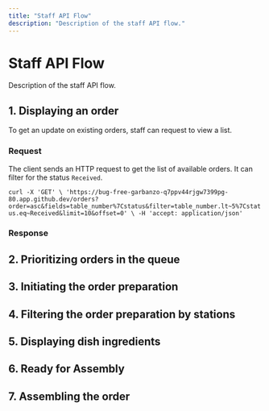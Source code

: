 ```yaml
---
title: "Staff API Flow"
description: "Description of the staff API flow."
---
```


# Staff API Flow

Description of the staff API flow.

## 1. Displaying an order

To get an update on existing orders, staff can request to view a list.

### Request

The client sends an HTTP request to get the list of available orders. It can filter for the status `Received`.

`curl -X 'GET' \
  'https://bug-free-garbanzo-q7ppv44rjgw7399pg-80.app.github.dev/orders?order=asc&fields=table_number%7Cstatus&filter=table_number.lt~5%7Cstatus.eq~Received&limit=10&offset=0' \
  -H 'accept: application/json'`

### Response

## 2. Prioritizing orders in the queue

## 3. Initiating the order preparation

## 4. Filtering the order preparation by stations

## 5. Displaying dish ingredients

## 6. Ready for Assembly

## 7. Assembling the order